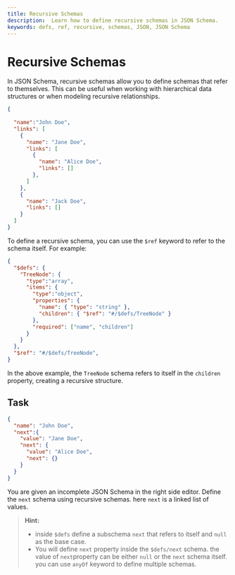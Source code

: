 ```yaml
---
title: Recursive Schemas
description:  Learn how to define recursive schemas in JSON Schema.
keywords: defs, ref, recursive, schemas, JSON, JSON Schema
---
```


# Recursive Schemas

In JSON Schema, recursive schemas allow you to define schemas that refer to themselves. This can be useful when working with hierarchical data structures or when modeling recursive relationships.

```json
{
  
  "name":"John Doe",
  "links": [
    {
      "name": "Jane Doe",
      "links": [
        {
          "name": "Alice Doe",
          "links": []
        },
      ]
    },
    {
      "name": "Jack Doe",
      "links": []
    }
  ]
}
```

To define a recursive schema, you can use the `$ref` keyword to refer to the schema itself. For example:

```json
{
  "$defs": {
    "TreeNode": {
      "type":"array",
      "items": {
        "type":"object",
        "properties": {
          "name": { "type": "string" },
          "children": { "$ref": "#/$defs/TreeNode" }
        },
        "required": ["name", "children"]
      }
    }
  },
  "$ref": "#/$defs/TreeNode",
}
```

In the above example, the `TreeNode` schema refers to itself in the `children` property, creating a recursive structure.

## Task 

```json
{
  "name": "John Doe",
  "next":{
    "value": "Jane Doe",
    "next": {
      "value": "Alice Doe",
      "next": {}
    }
  }
}
```
You are given an incomplete JSON Schema in the right side editor.
Define the `next` schema using recursive schemas. here `next` is a linked list of values.

> **Hint:**
> - inside `$defs` define a subschema `next` that refers to itself and `null` as the base case.
> - You will define `next` property inside the `$defs/next` schema. the value of `next`property can be either `null` or the `next` schema itself.  you can use `anyOf` keyword to define multiple schemas.